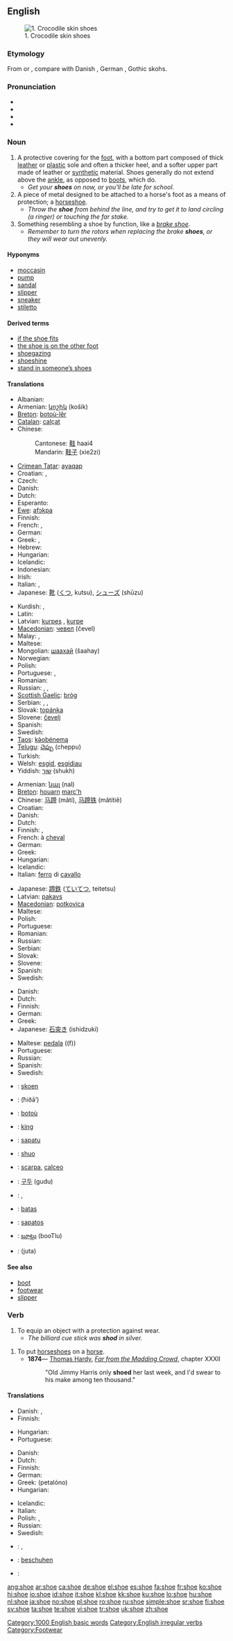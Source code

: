 {{wikipedia}}
==English==
[[Image:Bristol.zoo.crocshoes.arp.jpg|thumb|1. Crocodile skin shoes]]

===Etymology===
From {{etyl|ang|en}} {{term|scoh||lang=ang}} or {{term|sceoh||lang=ang}}, compare with Danish {{term|sko|lang=da}}, German {{term|Schuh}}, Gothic skohs{{rfscript|Gothic}}.

===Pronunciation===
* {{IPA|/ʃuː/}}
* {{audio|en-us-shoe.ogg|Audio (US)}}
* {{rhymes|uː}}
* {{homophones|shoo}}

===Noun===
{{en-noun}}

# A protective covering for the [[foot]], with a bottom part composed of thick [[leather]] or [[plastic]] sole and often a thicker heel, and a softer upper part made of leather or [[synthetic]] material.  Shoes generally do not extend above the [[ankle]], as opposed to [[boot|boots]], which do.
#* ''Get your '''shoes''' on now, or you'll be late for school.''
# A piece of metal designed to be attached to a horse's foot as a means of protection; a [[horseshoe]].
#* ''Throw the '''shoe''' from behind the line, and try to get it to land circling (a ringer) or touching the far stake.''
# Something resembling a shoe by function, like a ''[[brake shoe]]''.
#* ''Remember to turn the rotors when replacing the brake '''shoes''', or they will wear out unevenly.''

====Hyponyms====
* [[moccasin]]
* [[pump]]
* [[sandal]]
* [[slipper]]
* [[sneaker]]
* [[stiletto]]

====Derived terms====
* [[if the shoe fits]]
* [[the shoe is on the other foot]]
* [[shoegazing]]
* [[shoeshine]]
* [[stand in someone’s shoes]]

====Translations====
{{trans-top|protective covering for the foot}}
* Albanian: {{t-|sq|këpucë|xs=Albanian}}
* Armenian: [[կոշիկ]] (košik)
* [[Breton]]: [[botoù-lêr]] {{p}}
* [[Catalan]]: [[calçat]] {{m}}
* Chinese:
*: Cantonese: [[鞋]] haai4
*: Mandarin: [[鞋子]] (xie2zi)
* [[Crimean Tatar]]: [[ayaqap]]
* Croatian: {{t+|hr|cipela|f|alt=cìpela}}, {{t-|hr|postola|f|alt=postòla}}
* Czech: {{t-|cs|bota|f}}
* Danish: {{t+|da|sko}}
* Dutch: {{t+|nl|schoen|m}}
* Esperanto: {{t+|eo|ŝuo|xs=Esperanto}}
* [[Ewe]]: [[afɔkpa]]
* Finnish: {{t+|fi|kenkä}}
* French: {{t+|fr|chaussure|f}}, {{t+|fr|soulier|m}}
* German: {{t+|de|Schuh|m}}
* Greek: {{t+|el|παπούτσι|n|tr=papoútsi|sc=Grek}}, {{t+|el|υπόδημα|n|tr=ypódīma|sc=Grek}}
* Hebrew: {{t+|he|נעל|sc=Hebr}}
* Hungarian: {{t+|hu|cipő}}
* Icelandic: {{t+|is|skór|m}}
* Indonesian: {{t+|id|sepatu|xs=Indonesian}}
* Irish: {{t+|ga|bróg|f|xs=Irish}}
* Italian: {{t+|it|scarpa|f}}, {{t+|it|calzatura|f}}
* Japanese: [[靴]] ([[くつ]], kutsu), [[シューズ]] (shūzu)
{{trans-mid}}
* Kurdish: {{KUchar|[[پێڵاو]]}}, {{t+|ku|pêlav|f}}
* Latin: {{t-|la|calceus|m}}
* Latvian: [[kurpes]] {{f|p}}, [[kurpe]] {{s}}
* [[Macedonian]]: [[чевел]] (čevel) {{m}}
* Malay: {{t+|ms|kasut|xs=Malay}}, {{t-|ms|sepatu|xs=Malay}}
* Maltese: {{t-|mt|żarbuna|f|xs=Maltese}}
* Mongolian: [[шаахай]] (šaahay)
* Norwegian: {{t+|no|sko}}
* Polish: {{t+|pl|but|m}}
* Portuguese: {{t+|pt|calçado|m}}, {{t+|pt|sapato|m}}
* Romanian: {{t-|ro|pantof|m}}
* Russian: {{t+|ru|туфля|f|tr=túflja|sc=Cyrl}}, {{t+|ru|полуботинок|m|tr=polubotínok|sc=Cyrl}}, {{t+|ru|башмак|m|tr=bašmák|sc=Cyrl}}
* [[Scottish Gaelic]]: [[bròg]] {{f}}
* Serbian: {{t-|sr|обућа|f|sc=Cyrl}}, {{t-|sr|ципела|f|sc=Cyrl}}, {{t-|sr|патика|f|sc=Cyrl}}
* Slovak: [[topánka]] {{f}}
* Slovene: [[čevelj]] {{m}}
* Spanish: {{t+|es|zapato|m}}
* Swedish: {{t+|sv|sko|c}}
* [[Taos]]: [[kə̀obénemą]]
* [[Telugu]]: [[చెప్పు]] (cheppu)
* Turkish: {{t+|tr|kundura}}
* Welsh: [[esgid]], [[esgidiau]] {{p}}
* Yiddish: [[שוך]] (shukh) {{m}}
{{trans-bottom}}

{{trans-top|piece of metal designed to be attached to a horse’s foot}}
* Armenian: [[նալ]] (nal)
* [[Breton]]: [[houarn]] [[marc'h]] {{m}}
* Chinese: [[马蹄]] (mǎtí), [[马蹄铁]] (mǎtítiě)
* Croatian: {{t-|hr|potkova|f|alt=pòtkova}}
* Danish: {{t+|da|sko}}
* Dutch: {{t+|nl|hoefijzer|n}}
* Finnish: {{t+|fi|kenkä}}, {{t-|fi|hevosenkenkä}}
* French: {{t+|fr|fer|m}} à [[cheval]]
* German: {{t+|de|Hufeisen|n}}
* Greek: {{t+|el|πέταλο|n|tr=pétalo|sc=Grek}}
* Hungarian: {{t+|hu|patkó}}
* Icelandic: {{t+|is|skeifa|f}}
* Italian: [[ferro]] di [[cavallo]] {{m}}
{{trans-mid}}
* Japanese: [[蹄鉄]] ([[ていてつ]], teitetsu)
* Latvian: [[pakavs]] {{m}}
* [[Macedonian]]: [[potkovica]] {{f}}
* Maltese: {{t-|mt|ngħalla|f|xs=Maltese}}
* Polish: {{t+|pl|podkowa|f}}
* Portuguese: {{t+|pt|ferradura}}
* Romanian: {{t-|ro|potcoavă|f}}
* Russian: {{t+|ru|подкова|f|tr=podkóva|sc=Cyrl}}
* Serbian: {{t-|sr|потковица|f|sc=Cyrl}}
* Slovak: {{t-|sk|podkova|f}}
* Slovene: {{t+|sl|podkev|f}}
* Spanish: {{t-|es|herradura|f}}
* Swedish: {{t+|sv|sko|c}}
{{trans-bottom}}

{{trans-top|something resembling a shoe (e.g. brake shoe)}}
* Danish: {{t+|da|sko}}
* Dutch: {{t+|nl|schoen|m}}
* Finnish: {{t+|fi|kenkä}}
* German: {{t+|de|Schuh|m}}
* Greek: {{t+|el|πέδιλο|n|tr=péðilo|sc=Grek}}
* Japanese: [[石突き]] (ishidzuki)
{{trans-mid}}
* Maltese: [[pedala]] ((f))
* Portuguese: {{t-|pt|sapata|f}}
* Russian: {{t+|ru|башмак|m|tr=bašmák|sc=Cyrl}}
* Spanish: {{t+|es|zapata|f}}
* Swedish: {{t+|sv|sko|c}}
{{trans-bottom}}

{{checktrans-top}}
* {{ttbc|Afrikaans}}: [[skoen]]
* {{ttbc|Arabic}}: {{Arab|[[حذاء]]}} (ħiðā’) {{m}}
* {{ttbc|Breton}}: [[botoù]] {{p}}
* {{ttbc|Estonian}}: [[king#Estonian|king]]
* {{ttbc|Guaraní}}: [[sapatu]]
* {{ttbc|Ido}}: [[shuo]]
* {{ttbc|Interlingua}}: [[scarpa]], [[calceo]]
{{trans-mid}}
* {{ttbc|Korean}}: [[구두]] (gudu)
* {{ttbc|Kurdish}}: {{t+|ku|sol|f}}, {{t|ku|şekal|f}}
* {{ttbc|Lithuanian}}: [[batas]]
* {{ttbc|Tagalog}}: [[sapatos]]
* {{ttbc|Telugu}}: [[బూట్లు]] (booTlu)
* {{ttbc|Urdu}}: {{ur-Arab|[[جوتا]]}} (juta)
{{trans-bottom}}

====See also====
* [[boot]]
* [[footwear]]
* [[slipper]]

===Verb===
{{en-verb|shoes|shoeing|shod}}

# To equip an object with a protection against wear.
#* ''The billiard cue stick was '''shod''' in silver.''

{{en-verb|shoes|shoeing|shoed}}

# To put [[horseshoe]]s on a [[horse]].
#* '''1874'''— [[w:Thomas Hardy|Thomas Hardy]], ''[[s:Far from the Madding Crowd|Far from the Madding Crowd]]'', chapter XXXII
#*: "Old Jimmy Harris only '''shoed''' her last week, and I'd swear to his make among ten thousand."

====Translations====
{{trans-top|to equip with protection}}
* Danish: {{t+|da|sko}}, {{t-|da|beslå}}
* Finnish: {{t+|fi|kengittää}}
{{trans-mid}}
* Hungarian: {{t|hu|megvasal}}
* Portuguese: {{t+|pt|calçar}}
{{trans-bottom}}

{{trans-top|to put horseshoes on a horse}}
* Danish: {{t+|da|sko}}
* Dutch: {{t+|nl|beslaan}}
* Finnish: {{t+|fi|kengittää}}
* German: {{t-|de|beschlagen}}
* Greek: {{t+|el|πεταλώνω|sc=Grek}} (petalóno)
* Hungarian: {{t-|hu|patkol}}
{{trans-mid}}
* Icelandic: {{t-|is|járna}}
* Italian: {{t-|it|ferrare}}
* Polish: {{t-|pl|podkuwać}}, {{t-|pl|podkuć}}
* Russian: {{t+|ru|подковывать|sc=Cyrl}}
* Swedish: {{t+|sv|sko}}
{{trans-bottom}}

{{checktrans-top}}
* {{ttbc|Dutch}}: {{t|nl|schoenen}} {{t+|nl|aantrekken}}, {{t-|nl|schoeien}}
* {{ttbc|German}}: [[beschuhen]]
{{checktrans-mid}}
* {{ttbc|Swedish}}: {{t+|sv|sko}}
{{checktrans-bottom}}

[[Category:1000 English basic words]]
[[Category:English irregular verbs]]
[[Category:Footwear]]

[[ang:shoe]]
[[ar:shoe]]
[[ca:shoe]]
[[de:shoe]]
[[el:shoe]]
[[es:shoe]]
[[fa:shoe]]
[[fr:shoe]]
[[ko:shoe]]
[[hi:shoe]]
[[io:shoe]]
[[id:shoe]]
[[it:shoe]]
[[kl:shoe]]
[[kk:shoe]]
[[ku:shoe]]
[[lo:shoe]]
[[hu:shoe]]
[[nl:shoe]]
[[ja:shoe]]
[[no:shoe]]
[[pl:shoe]]
[[ro:shoe]]
[[ru:shoe]]
[[simple:shoe]]
[[sr:shoe]]
[[fi:shoe]]
[[sv:shoe]]
[[ta:shoe]]
[[te:shoe]]
[[vi:shoe]]
[[tr:shoe]]
[[uk:shoe]]
[[zh:shoe]]